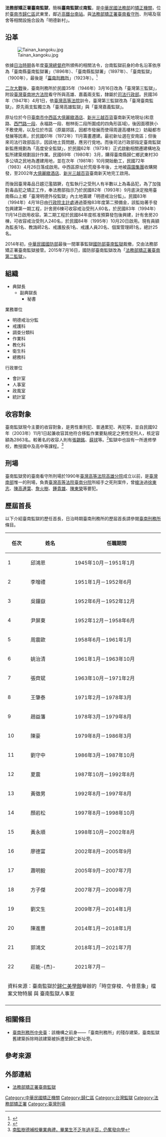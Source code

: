 {{Otheruses|國防部臺南監獄|subject=隸屬於[[法務部矯正署|法務部矯正署]]的臺南監獄|other=隸屬於[[中華民國國防部|國防部]]曾設置的軍事監獄}}
{{中華民國政府部門基礎資訊
|部門名稱       = 法務部矯正署臺南監獄
|外文名稱       = Tainan Prison, AOC, MOJ
|外文語言       = 英語
|部門標誌       = ROC Agency of Corrections Emblem.svg
|部門標誌名稱   = 法務部矯正署署徽
|代表圖像       = 
|代表圖像名稱   = 
|首長職銜       = 典獄長
|任命者姓名     = [[中華民國法務部|法務部部長]]
|官員任期       = 無任期保障
|機關類型       = 
|所屬部門       = [[法務部矯正署|法務部矯正署]]
|員額           = 350人
|年度預算額     = 約[[新台幣|新台幣]]3.86億元（2021年）
|授權法源       = 
|成立日期       = 1895年（明治28年）
|前身機關       = 1895年 臺南刑務所<br>1945年 臺灣第三監獄<br>1947年 臺灣臺南監獄
|解散日期       = 
|後繼機關       = 
|內部單位       = 6科、4室、1分監
|附屬機關       = 
|任務編組       = 
|地址           = [[臺南市|臺南市]][[歸仁區|歸仁區]]武東里明德新村1號
|電話           = +886 6 278-1116
|網站           = [http://www.tnp.moj.gov.tw/ www.tnp.moj.gov.tw/]
|備註           = 
}}

'''法務部矯正署臺南監獄'''，簡稱'''臺南監獄'''或'''南監'''，是[[中華民國法務部|中華民國法務部]]的[[矯正機關|矯正機關]]，位於[[臺南市|臺南市]][[歸仁區|歸仁區]]武東里，鄰近[[高鐵台南站|高鐵台南站]]。與[[法務部矯正署臺南看守所|法務部矯正署臺南看守所]]、刑場及宿舍等相關設施合設為「明德新村」。

==沿革==
[[File:Tainan_kangoku.jpg|thumb]]

依據[[台灣日治時期|日治時期]]各年度[[臺灣總督府|臺灣總督府]]所頒佈的相關法令，台南監獄前身的命名沿革依序為「臺南縣臺南監獄署」（1896年）、「臺南縣監獄署」（1897年）、「臺南監獄」（1900年），最後是「[[臺南刑務所|臺南刑務所]]」（1923年）。<ref>{{cite journal|title=刑務所變遷一覽|journal=臺灣刑務月報|date=1935-04-01|publisher=臺灣刊物協會}}</ref>

[[二次大戰|二次大戰]]後，臺南刑務所於民國35年（1946年）3月16日改為「臺灣第三監獄」，附設[[臺灣臺南地方法院|臺灣臺南地方法院]]看守所與高雄、嘉義兩支監，隸屬於[[司法行政部|司法行政部]]{{r|獄政}}{{r|沿革}}。民國36年（1947年）4月1日，依[[臺灣高等法院|臺灣高等法院]]訓令，臺灣第三監獄改為「臺灣臺南監獄」，原先兩支監獨立為「臺灣高雄監獄」與「臺灣嘉義監獄」{{r|獄政}}{{r|沿革}}。

原址位於今日[[臺南市|臺南市]][[中西區_(臺南市)|中西區]][[大億麗緻酒店|大億麗緻酒店]]、[[新光三越百貨|新光三越百貨]]臺南新天地現址(和意路、[[西門路_(台南市)|西門路一段]]、永福路一段、樹林街二段所圍成的四角形區域)，後因面積狹小不敷使用，以及位於市區（原屬郊區，因都市發展而使得周邊高樓林立{{r|獄政}}）妨礙都市發展等因素，於民國61年（1972年）11月籌畫遷建{{r|獄政}}{{r|沿革}}。最初新址選在安南區；但後來司法行政部函示，因該地土質問題，應另行覓地{{r|獄政}}。而後司法行政部指定臺南監獄新監應規劃為「高度安全監獄」，於民國62年（1973年）正式啟動相關遷建構地及監所建築規劃設計作業{{r|沿革}}。民國69年（1980年）3月，購得臺南縣歸仁鄉武東村30多公頃之民地為遷建用地，並在次年（1981年）10月開始動工，民國72年（1983）4月26日落成啟用{{r|獄政}}{{r|沿革}}。中西區原址於荒廢多年後，土地被[[霖園集團|霖園集團]]收購開發，至2002年[[大億麗緻酒店|大億麗緻酒店]]、[[新光三越百貨|新光三越百貨]]臺南新天地完工啟用。

而後因臺灣毒品日趨氾濫猖獗，在監執行之受刑人有半數以上為毒品犯，為了加強對毒品犯之矯正工作，奉法務部指示乃於民國82年（1993年）9月底決定撥用臺南縣山上鄉「臺灣明德外役監獄」內土地籌建「明德戒治分監」{{r|沿革}}。民國83年（1994年）4月18日由[[行政院主計處|行政院主計處]]通過簽撥83年度第二預備金，該監始著手發包興建第一期工程，計舍房6棟可收容戒治受刑人60名，於民國83年（1994年）11月14日啟用收容{{r|沿革}}。第二期工程於民國84年度核准預算發包後興建，計有舍房20棟，可收容戒治受刑人240名，於民國84年（1995年）10月20日啟用{{r|沿革}}。現有員額為監長1名、教誨師2名、戒護股長1名、戒護人員20名、個案管理師1名，總計25名{{r|沿革}}。

2014年初，[[中華民國國防部|中華民國國防部]]最後一間軍事監獄[[國防部臺南監獄|國防部臺南監獄]]裁撤，交由法務部矯正署臺南監獄接管。2015年7月16日，國防部臺南監獄改為「[[法務部矯正署臺南第二監獄|法務部矯正署臺南第二監獄]]」。

==組織==
*典獄長
**副典獄長
***秘書

;業務單位
*明德戒治分監 
*戒護科 
*調查分類科 
*作業科 
*教化科 
*衛生科 
*總務科 

;行政單位
*會計室 
*人事室 
*政風室 
*統計室

==收容對象==
臺南監獄現今主要的收容對象，是男性重刑犯、普通累犯、再犯等，並自民國92年（2003年）11月1日起兼收容其他符合移監作業要點規定之男性受刑人，核定容額為2863名{{r|沿革}}。較著名的收容人則有[[張錫銘|張錫銘]]、[[薛球|薛球]]等。<ref>{{Cite web |url=http://tw.nextmedia.com/rnews/article/SecID/102/ArtID/71001/IssueID/20100504 |title=搶先報/15年前綁架案 小黑張錫銘再判17年 |access-date=2010-06-08 |archive-url=https://web.archive.org/web/20100507135450/http://tw.nextmedia.com/rnews/article/SecID/102/ArtID/71001/IssueID/20100504 |archive-date=2010-05-07 |dead-url=yes }}</ref>監獄中也設有一所進修學校，教授國中及高中等課程。<ref>[http://www.scd.moj.gov.tw/ct.asp?xItem=89650&ctNode=15140&mp=078 南監樹德補校畢業典禮，畢業生不乏年過半百，仍奮發向學]{{dead link}}</ref>

==刑場==
臺南監獄旁的臺南看守所刑場於1990年[[臺灣高等法院高雄分院|臺灣高等法院高雄分院]]成立以前，是[[臺灣南部|臺灣南部]]惟一的刑場，負責[[臺灣高等法院臺南分院|臺灣高等法院臺南分院]]所經手之死刑案件，曾[[槍決|槍決]]過[[徐東志|徐東志]]、[[陳高連葉|陳高連葉]]、[[詹火樹|詹火樹]]、[[鍾貴雄|鍾貴雄]]、[[帝王飯店縱火案|陳東榮]]等要犯。

== 歷屆首長 ==
以下介紹臺南監獄的歷任首長，日治時期臺南刑務所的歷屆首長請參閱[[臺南刑務所|臺南刑務所]]條目。

{|class=wikitable
|-
!任次!!姓名!!任職期間
|-
|1||邱鴻恩||1945年10月－1951年1月
|-
|2||李增禮||1951年1月－1952年6月
|-
|3||吳鐘嶽||1952年6月－1952年12月
|-
|4||尹屏東||1952年12月－1958年6月
|-
|5||周震歐||1958年6月－1961年1月
|-
|6||姚治清||1961年1月－1963年10月
|-
|7||張齊斌||1963年10月－1971年2月
|-
|8||王肇泰||1971年2月－1978年3月
|-
|9||趙益藩||1978年3月－1979年8月
|-
|10||陳豪||1979年8月－1986年3月
|-
|11||劉守中||1986年3月－1987年10月
|-
|12||夏震||1987年10月－1992年8月
|-
|13||黃徵男||1992年8月－1997年8月
|-
|14||顏岩松||1997年8月－1998年10月
|-
|15||黃永順||1998年10月－2002年8月
|-
|16||廖德富||2002年8月－2005年9月
|-
|17||蕭明毅||2005年9月－2007年7月
|-
|18||方子傑||2007年7月－2009年7月
|-
|19||劉文生||2009年7月－2014年1月
|-
|20||陳進豐||2014年1月－2018年1月
|-
|21||郭鴻文||2018年1月－2021年7月
|-
|22||莊能-{杰}-||2021年7月－
|-
|colspan=3|資料來源：臺南監獄於[[歸仁美學館|歸仁美學館]]舉辦的「時空穿梭、今昔意象」檔案文物特展 與 臺南監獄人事室
|-
|}

== 相關條目 ==
*[[臺南刑務所中央臺|臺南刑務所中央臺]]：該機構之前身——「臺南刑務所」的殘存建築，臺南監獄舊建築拆除時該建築被拆遷至歸仁新址旁。

==參考來源==
{{reflist|refs=
<ref name="獄政">{{cite book|author=王泰升、吳正坤、吳憲璋、陳世岸、許福生、黃徵男、蕭明毅 |title=《歷史印記 百件珍貴獄政檔案》 |publisher=法務部 |isbn=978-986-02-0531-2 |date=2009-11 |pages=頁58}}</ref>
<ref name="沿革">{{cite web |url=http://www.tnp.moj.gov.tw/ct.asp?xItem=111501&CtNode=6842&mp=054 |title=歷史沿革 |work=法務部矯正署臺南監獄 |date=2018-05-28 |accessdate=2018-06-16 |archive-url=https://web.archive.org/web/20180616030335/http://www.tnp.moj.gov.tw/ct.asp?xItem=111501&CtNode=6842&mp=054 |archive-date=2018-06-16 |dead-url=yes }}</ref>
}}

== 外部連結 ==
*[https://web.archive.org/web/20051130041116/http://www.tnp.moj.gov.tw/ 法務部矯正署臺南監獄]

{{法務部矯正署}}

[[Category:中華民國矯正機關|Category:中華民國矯正機關]]
[[Category:歸仁區|Category:歸仁區]]
[[Category:台灣監獄|Category:台灣監獄]]
[[Category:法務部矯正署|Category:法務部矯正署]]
[[Category:臺灣刑場|Category:臺灣刑場]]
